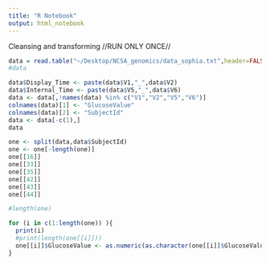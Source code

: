 ```yaml
---
title: "R Notebook"
output: html_notebook
---
```

Cleansing and transforming //RUN ONLY ONCE//
```r
data = read.table("~/Desktop/NCSA_genomics/data_sophia.txt",header=FALSE)
#data

data$Display_Time <- paste(data$V1,"_",data$V2)
data$Internal_Time <- paste(data$V5,"_",data$V6)
data <- data[,!names(data) %in% c("V1","V2","V5","V6")]
colnames(data)[1] <- "GlucoseValue"
colnames(data)[2] <- "SubjectId"
data <- data[-c(1),]
data
```


```r
one <- split(data,data$SubjectId)
one <- one[-length(one)]
one[[16]]
one[[33]]
one[[35]]
one[[42]]
one[[43]]
one[[44]]
```



```r
#length(one)

for (i in c(1:length(one)) ){
  print(i)
  #print(length(one[[i]]))
  one[[i]]$GlucoseValue <- as.numeric(as.character(one[[i]]$GlucoseValue))
}


```



